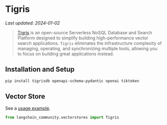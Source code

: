 # Tigris
*Last updated: 2024-01-02*

> [Tigris](https://tigrisdata.com) is an open-source Serverless NoSQL Database and Search Platform designed to simplify building high-performance vector search applications.
> `Tigris` eliminates the infrastructure complexity of managing, operating, and synchronizing multiple tools, allowing you to focus on building great applications instead.

## Installation and Setup


```bash
pip install tigrisdb openapi-schema-pydantic openai tiktoken
```

## Vector Store

See a [usage example](/docs/integrations/vectorstores/tigris).

```python
from langchain_community.vectorstores import Tigris
```
